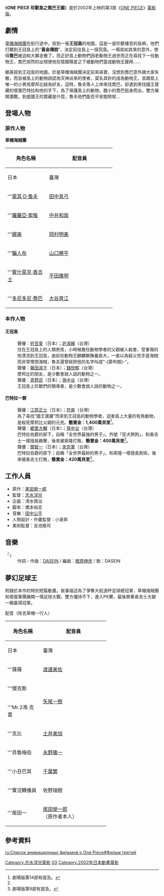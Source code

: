 {{refimprove|time=2018-09-06T04:22:53+00:00}}
{{noteTA|G1=OnePiece}}
{{電影資訊框
| 片名     = 航海王 珍獸島之喬巴王國
| 電影原名 = {{lang|ja|ONE PIECE 珍獣島のチョッパー王国}}
| 圖像     = 
| 圖像大小 = 
| 圖像說明 = 
| 片名表記 = 
| 副標題   = 
| 導演     = [[志水淳兒|志水淳兒]]
| 監製     = 
| 製片     = 
| 編劇     = [[橋本裕志|橋本裕志]]
| 劇本     = 
| 故事     = 
| 原著     = {{Based on|[[ONE_PIECE|ONE PIECE]]|[[尾田榮一郎|尾田榮一郎]]}}
| 旁白     = [[大場真人|大場真人]]
| 統籌     = 
| 主演     = {{Plainlist|
* [[田中真弓|田中真弓]]
* [[中井和哉|中井和哉]]
* [[岡村明美|岡村明美]]
* [[山口勝平|山口勝平]]
* [[平田廣明|平田廣明]]
* [[大谷育江|大谷育江]]
}}
| 配樂     = [[田中公平|田中公平]]
| 主題曲   =  [[DASEIN|DASEIN]]「{{lang|ja|まぶしくて}}」
| 片尾曲   = 
| 攝影     = 梶原裕美子
| 剪輯     = 福光伸一
| 音效     = 二宮健治
| 製片商   = [[東映動畫|東映動畫]]
| 片長     = 共61分鐘（含短篇動畫5分）
| 產地     = {{JPN}}
| 語言     = [[日語|日語]]
| 上映日期 = {{flagicon|Japan}} 2002年3月2日<br/>{{flagicon|CHNML}} 2011年8月10日（[[CCTV-6|CCTV-6]]）
| 發行商   = {{flagicon|Japan}} [[東映|東映]]<br>{{flagicon|Taiwan}} [[木棉花國際|木棉花國際]]
| 發行日期 = 
| 公映許可 = [[東映|東映]]
| 預算     = 
| 票房     = 20億日圓<ref>{{cite web |url=http://www.eiren.org/toukei/2002.html |title=過去興行収入上位作品 2002年（1月～12月） |publisher=日本映画製作者連盟 |deadurl=yes |archiveurl=https://www.webcitation.org/5m2LN8mqL?url=http://www.eiren.org/toukei/2002.html |archivedate=2009-12-15 |accessdate=2009-07-31 }}</ref>
| 前集     = [[ONE_PIECE_發條島的冒險|ONE PIECE 發條島的冒險]]
| 續集     = [[ONE_PIECE_死亡盡頭的冒險|ONE PIECE 死亡盡頭的冒險]]
| 中國大陸片名 = 航海王：珍獸島之喬巴王國
| 臺灣片名 = 航海王 珍獸島之喬巴王國
}}

《'''ONE PIECE 珍獸島之喬巴王國'''》是於2002年上映的第3部《[[ONE_PIECE|ONE PIECE]]》[[ONE_PIECE_(動畫)#電影版|電影版]]。

== 劇情 ==
[[草帽海賊團|草帽海賊團]]在航行途中，撿到一張'''王冠島'''的地圖，這是一座珍獸棲息的島嶼，他們打聽到王冠島上的“'''黃金傳說'''”，決定前往島上一探究竟。一場突如其來的意外，使得'''喬巴'''被迫和大夥走散了，而正好島上動物們因老動物王過世而正在尋找下一任動物王，喬巴突然的出現使他在陰錯陽差之下被動物們當成動物王膜拜……

娜美撿到王冠島的地圖，於是草帽海賊團決定前來尋寶，沒想到喬巴意外跟大家失散，而且被島上的動物誤認為天神派來的使者，莫名其妙的成為動物王，並跟島上唯一的小男孩摩邦比結為好友，這時，魯夫等人上岸來找喬巴，卻遇到來找國王寶藏的壞蛋巴特拉和他的手下，為了保護島上的動物，膽小的喬巴挺身而出，雙方展開激戰，到底國王的寶藏是什麼，魯夫他們能否平安脫險呢…

== 登場人物 ==
=== 原作人物 ===
'''草帽海賊團'''
{| class="wikitable" style="text-align:center;"
!rowspan="2" width=120|角色名稱
!colspan="2" width=200|配音員
|-
!width=100|{{Flagicon|JPN}} 日本
!width=100|{{flagicon|TWN}} 臺灣
|-
|'''[[蒙其·D·魯夫|蒙其·D·魯夫]]
| [[田中真弓|田中真弓]]
| [[錢欣郁|錢欣郁]]
|-
|'''[[羅羅亞·索隆|羅羅亞·索隆]]
| [[中井和哉|中井和哉]]
| [[宋克軍|宋克軍]]
|-
|'''[[娜美|娜美]]
| [[岡村明美|岡村明美]]
| [[許淑嬪|許淑嬪]]
|-
|'''[[騙人布|騙人布]]
| [[山口勝平|山口勝平]]
| [[符爽|符爽]]
|-
|'''[[賓什莫克·香吉士|賓什莫克·香吉士]]
| [[平田廣明|平田廣明]]
| [[孫中台|孫中台]]
|-
|'''[[多尼多尼·喬巴|多尼多尼·喬巴]]
| [[大谷育江|大谷育江]]
| [[錢欣郁|錢欣郁]]
|}

=== 本作人物 ===
==== 王冠島 ====
; {{nihongo|摩邦比|モバンビー|Mobambi}}
: 聲優：[[折笠愛|折笠愛]]（日本）；[[許淑嬪|許淑嬪]]（台灣）
: 住在王冠島上的人類男孩，小時候擔任動物學者的父親被人殺害，受重傷的他漂流到王冠島，由前任動物王麒麟獅撫養長大，一直以為殺父兇手是海賊而非常憎恨海賊，魯夫還曾經把他的名字叫成“-{蒙布朗}-”。
; {{nihongo|鴉助|カラスケ|Karasuke}}
: 聲優：[[藤田淑子|藤田淑子]]（日本）；[[錢欣郁|錢欣郁]]（台灣）
: 摩邦比的朋友，是少數會說人話的動物之一。
; {{nihongo|鸚鵡|ハゲオウム|Bald Parrot}}
: 聲優：[[青野武|青野武]]（日本）；[[孫中台|孫中台]]（台灣）
: 王冠島上珍獸們的領導者，是少數會說人話的動物之一。

==== 巴特拉一夥 ====
; {{nihongo|巴特拉伯爵|バトラー伯爵|Count Butler}}
: 聲優：[[江原正士|江原正士]]（日本）；[[符爽|符爽]]（台灣）
: 為了尋找“國王寶藏”而來到王冠島的動物學者，迫害島上大量的有角動物，是殺死摩邦比父親的元兇。'''懸賞金：1,400萬貝里'''<ref name="M14">劇場版第14部有提及。</ref>。
; {{nihongo|熱狗將軍|ホットドッグ将軍|General Hotdog}}
: 聲優：[[郷里大輔|郷里大輔]]（日本）；[[孫中台|孫中台]]（台灣）
: 巴特拉伯爵的部下，自稱「全世界最強的男子」，外號「狂犬熱狗」，和香吉士一樣擅長踢擊，後來被索隆打敗，'''懸賞金：400萬貝里'''<ref name="M9"/>。
; {{nihongo|毒蛇總裁|ヘビー総裁|President Heaby}}
: 聲優：[[關智一|關智一]]（日本）；[[宋克軍|宋克軍]]（台灣）
: 巴特拉伯爵的部下；自稱「全世界最帥的男子」，和索隆一樣擅長劍術，後來被香吉士打敗，'''懸賞金：420萬貝里'''<ref name="M9">劇場版第9部有提及。</ref>。

== 工作人員 ==
* 原作：[[尾田榮一郎|尾田榮一郎]]
* 監督：[[志水淳兒|志水淳兒]]
* 企画：清水慎治
* 脚本：橋本裕志 
* 音樂：[[田中公平|田中公平]]
* 人物設計・作畫監督：小泉昇
* 美術監督：吉池隆司

== 音樂 ==
; 「{{lang|ja|まぶしくて}}」
: 作詞・作曲：[[DASEIN|DASEIN]] / 編曲：[[樫原伸彦|樫原伸彦]] / 歌：DASEIN

== 夢幻足球王 ==
附錄於本作的特別短篇動畫。故事描述為了爭奪大航道杯足球總冠軍，草帽海賊團和壞蛋軍團展開一場足球大戰，雙方僵持不下，進入PK賽，最後靠著香吉士大腳一踢贏得冠軍。

; 配音（除去草帽一行人）
{|class=wikitable align=center style="text-align:center; font-size:90%" 
!rowspan="2" width=100|角色名稱
!colspan="2" width=200|配音員
|-
!width=100|{{Flagicon|JPN}} 日本
!width=100|{{flagicon|ROC}} 臺灣
|-
|'''薇薇
| [[渡邊美佐_(聲優)|渡邊美佐]]
| [[錢欣郁|錢欣郁]]
|-
|'''傑克斯
|rowspan="2"| [[矢尾一樹|矢尾一樹]]
|[[宋克軍|宋克軍]]
|-
|'''Mr.2馮·克雷
|[[符爽|符爽]]
|-
|'''克比
| [[土井美加|土井美加]]
| [[符爽|符爽]] 
|-
|'''貝魯梅伯
| [[永野廣一|永野廣一]]
| [[宋克軍|宋克軍]]
|-
|'''小丑巴其
|[[千葉繁|千葉繁]]
|[[孫中台|孫中台]]
|-
|'''實況轉播員
|佐野瑞樹
|[[宋克軍|宋克軍]]
|-
|'''尾田一
|[[尾田榮一郎|尾田榮一郎]]<br/>（原作者本人）
|[[符爽|符爽]]
|}

== 參考資料 ==
<div class="references-small">
<references />
</div>

{{ONE PIECE}}
{{志水淳兒監督作品}}
[[Category:志水淳兒電影|Category:志水淳兒電影]]
[[Category:ONE_PIECE劇場版|03]]
[[Category:2002年日本動畫電影|Category:2002年日本動畫電影]]

[[ru:Список_анимационных_фильмов_о_One_Piece#Фильм_третий|ru:Список анимационных фильмов о One Piece#Фильм третий]]